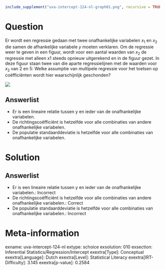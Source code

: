 ```r
include_supplement("uva-intercept-124-nl-graph01.png", recursive = TRUE)
```

Question
========

Er wordt een regressie gedaan met twee onafhankelijke variabelen *x*~1~
en *x*~2~ die samen de afhankelijke variabele *y* moeten verklaren. Om
de regressie weer te geven in een figuur, wordt voor een aantal waarden
van *x*~2~ de regressie met alleen x1 steeds opnieuw uitgerekend en in
de figuur gezet. In deze figuur staan twee van die aparte
regressielijnen met de waarden voor *x*~2~ van 2 en 5: Welke assumptie
van multipele regressie voor het toetsen op coëfficiënten wordt hier
waarschijnlijk geschonden?

![](uva-intercept-124-nl-graph01.png)

Answerlist
----------

* Er is een lineaire relatie tussen y en ieder van de onafhankelijke variabelen.
* De richtingscoëfficiënt is hetzelfde voor alle combinaties van andere onafhankelijke variabelen.
* De populatie standaarddeviatie is hetzelfde voor alle combinaties van onafhankelijke variabelen.

Solution
========

Answerlist
----------

* Er is een lineaire relatie tussen y en ieder van de onafhankelijke variabelen.: Incorrect
* De richtingscoëfficiënt is hetzelfde voor alle combinaties van andere onafhankelijke variabelen.: Correct
* De populatie standaarddeviatie is hetzelfde voor alle combinaties van onafhankelijke variabelen.: Incorrect

Meta-information
================
exname: uva-intercept-124-nl
extype: schoice
exsolution: 010
exsection: Inferential Statistics/Regression/Intercept
exextra[Type]: Conceptual
exextra[Language]: Dutch
exextra[Level]: Statistical Literacy
exextra[IRT-Difficulty]: 3.145
exextra[p-value]: 0.2584
